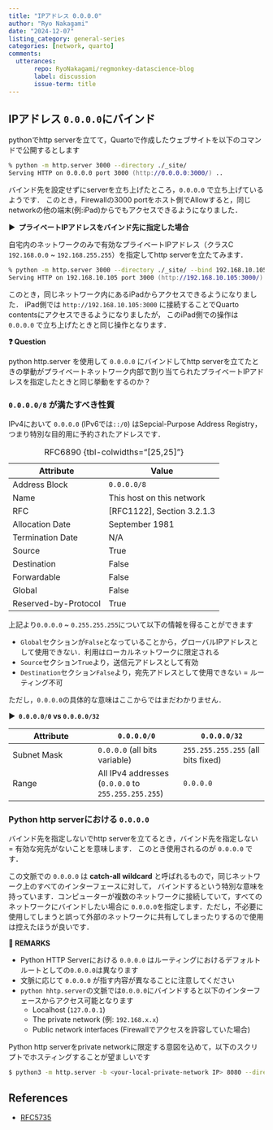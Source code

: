 ```yaml
---
title: "IPアドレス 0.0.0.0"
author: "Ryo Nakagami"
date: "2024-12-07"
listing_category: general-series
categories: [network, quarto]
comments:
  utterances:
       repo: RyoNakagami/regmonkey-datascience-blog
       label: discussion
       issue-term: title
---
```


## IPアドレス `0.0.0.0`にバインド

pythonでhttp serverを立てて，Quartoで作成したウェブサイトを以下のコマンドで公開するとします

```.zsh
% python -m http.server 3000 --directory ./_site/
Serving HTTP on 0.0.0.0 port 3000 (http://0.0.0.0:3000/) ..
```

バインド先を設定せずにserverを立ち上げたところ，`0.0.0.0` で立ち上げているようです．
このとき，Firewallの3000 portをホスト側でAllowすると，同じnetworkの他の端末(例:iPad)からでもアクセスできるようになりました．

<strong > &#9654;&nbsp; プライベートIPアドレスをバインド先に指定した場合 </strong>

自宅内のネットワークのみで有効なプライベートIPアドレス（クラスC `192.168.0.0` ~ `192.168.255.255`）を指定してhttp serverを立たてみます．

```.zsh
% python -m http.server 3000 --directory ./_site/ --bind 192.168.10.105
Serving HTTP on 192.168.10.105 port 3000 (http://192.168.10.105:3000/) ...
```

このとき，同じネットワーク内にあるiPadからアクセスできるようになりました．
iPad側では `http://192.168.10.105:3000` に接続することでQuarto contentsにアクセスできるようになりましたが，
このiPad側での操作は `0.0.0.0` で立ち上げたときと同じ操作となります．

<div class="blog-custom-border">
<strong >❓ Question</strong> <br>

python http.server を使用して `0.0.0.0` にバインドしてhttp serverを立てたときの挙動がプライベートネットワーク内部で割り当てられたプライベートIPアドレスを指定したときと同じ挙動をするのか？

</div>


### `0.0.0.0/8` が満たすべき性質

IPv4において `0.0.0.0` (IPv6では`::/0`) はSepcial-Purpose Address Registry，つまり特別な目的用に予約されたアドレスです．


|Attribute            | Value                      |
|---------------------|----------------------------|
| Address Block        | `0.0.0.0/8`               |
| Name                 | This host on this network |
| RFC                  | [RFC1122], Section 3.2.1.3 |
| Allocation Date      | September 1981             |
| Termination Date     | N/A                        |
| Source               | True                       |
| Destination          | False                      |
| Forwardable          | False                      |
| Global               | False                      |
| Reserved-by-Protocol | True                       |

: RFC6890 {tbl-colwidths="[25,25]"}

上記より`0.0.0.0` ~ `0.255.255.255`について以下の情報を得ることができます

- `Global`セクションが`False`となっていることから，グローバルIPアドレスとして使用できない．利用はローカルネットワークに限定される
- `Source`セクション`True`より，送信元アドレスとして有効
- `Destination`セクション`False`より，宛先アドレスとして使用できない = ルーティング不可

ただし，`0.0.0.0`の具体的な意味はここからではまだわかりません．

<strong > &#9654;&nbsp; `0.0.0.0/0` vs `0.0.0.0/32` </strong>

|Attribute|	`0.0.0.0/0` |	`0.0.0.0/32`|
|---|---|---|
|Subnet Mask|	`0.0.0.0` (all bits variable)|`255.255.255.255` (all bits fixed)|
|Range|	All IPv4 addresses (`0.0.0.0` to `255.255.255.255`)	| `0.0.0.0`|

### Python http serverにおける `0.0.0.0`

バインド先を指定しないでhttp serverを立てるとき，バインド先を指定しない = 有効な宛先がないことを意味します．
このとき使用されるのが `0.0.0.0` です．

この文脈での `0.0.0.0` は **catch-all wildcard** と呼ばれるもので，同じネットワーク上のすべてのインターフェースに対して，
バインドするという特別な意味を持っています．コンピューターが複数のネットワークに接続していて，すべてのネットワークにバインドしたい場合に
`0.0.0.0`を指定します．ただし，不必要に使用してしまうと誤って外部のネットワークに共有してしまったりするので使用は控えたほうが良いです．

<div class="blog-custom-border">
<strong >📘 REMARKS</strong> <br>

- Python HTTP Serverにおける `0.0.0.0` はルーティングにおけるデフォルトルートとしての`0.0.0.0`は異なります
- 文脈に応じて `0.0.0.0` が指す内容が異なることに注意してください
- `python hhtp.server`の文脈では`0.0.0.0`にバインドすると以下のインターフェースからアクセス可能となります
  - Localhost (`127.0.0.1`)
  - The private network (例: `192.168.x.x`)
  - Public network interfaces (Firewallでアクセスを許容していた場合)

</div>

Python http serverをprivate networkに限定する意図を込めて，以下のスクリプトでホスティングすることが望ましいです

```.bash
$ python3 -m http.server -b <your-local-private-network IP> 8080 --directory ./_site/
```




References
----------
- [RFC5735](https://datatracker.ietf.org/doc/html/rfc5735#section-3)
